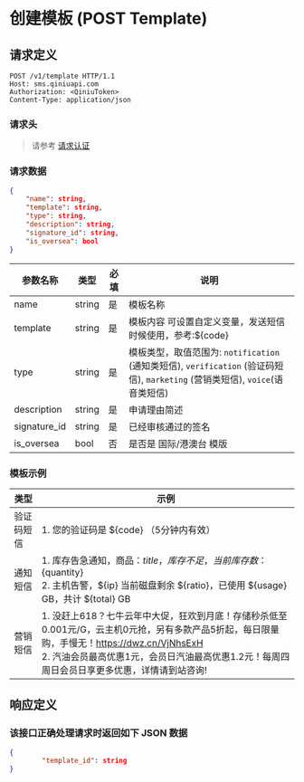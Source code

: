 # 创建模板 (POST Template)

## 请求定义

```
POST /v1/template HTTP/1.1
Host: sms.qiniuapi.com
Authorization: <QiniuToken>
Content-Type: application/json
```

### 请求头

> 请参考 [请求认证](/sms/api/5842/sms-api-authentication)


### 请求数据

```json
{
    "name": string,
    "template": string,
    "type": string,
    "description": string,
    "signature_id": string,
    "is_oversea": bool
}
```

参数名称 | 类型 | 必填 | 说明
--------|------|------|------
name | string | 是 | 模板名称
template | string |是 | 模板内容 可设置自定义变量，发送短信时候使用，参考:${code}
type | string | 是 | 模板类型，取值范围为: `notification` (通知类短信), `verification` (验证码短信), `marketing` (营销类短信), `voice`(语音类短信)
description | string | 是 | 申请理由简述
signature_id| string | 是 | 已经审核通过的签名
is_oversea | bool | 否 | 是否是 国际/港澳台 模版

### 模板示例
类型 | 示例
-----|-----
验证码短信 | 1. 您的验证码是 ${code} （5分钟内有效）
通知短信 | 1. 库存告急通知，商品：${title}，库存不足，当前库存数：${quantity}<br />2. 主机告警，${ip} 当前磁盘剩余 ${ratio}，已使用 ${usage} GB，共计 ${total} GB
营销短信 | 1. 没赶上618？七牛云年中大促，狂欢到月底！存储秒杀低至0.001元/G，云主机0元抢，另有多款产品5折起，每日限量购，手慢无！https://dwz.cn/VjNhsExH<br />2. 汽油会员最高优惠1元，会员日汽油最高优惠1.2元！每周四周日会员日享更多优惠，详情请到站咨询!

## 响应定义

### 该接口正确处理请求时返回如下 JSON 数据

```json
{
		"template_id": string
}
```